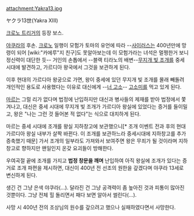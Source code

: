 attachment:Yakra13.jpg

ヤクラ13世(Yakra XIII)

[[크로노 트리거]]의 등장 보스.

[[야쿠라]]의 후손. [[크로노]] 일행이 모험가 토마의 유언에 따라 --[[사이러스]]는 400년만에 망령이 되어 [wiki:"카에루"지 친구]도 못알아보는데 이 모험가라는 녀석은 멀쩡한거 보니 정신력이 대단한 듯-- 거인의 손톱에서 --블랙 티라노의 배변--[[무지개 빛 조개]]를 중세 시대에 발견하고, 가르디아 왕국에서 그것을 보관하게 된다.

이후 현대의 가르디아 왕궁으로 가면, 왕이 중세에 있던 무지개 빛 조개를 몰래 빼돌려 개인적인 용도로 사용했다는 이유로 대신에게 --[[너 고소]]-- [[고소미]]를 먹고 있게 된다.

[[마르]]는 그럴 리가 없다며 법정에 난입하지만 대신과 병사들의 제재를 받아 법정에서 쫓겨나고, 대신은 중세 시대에 무지개 빛 조개가 가르디아 왕실에 있었다는 증거를 들이밀고, 왕은 "나는 그런 것 들어본 적 없다"는 식으로 대치하게 된다.

마르는 중세 시대에 조개를 왕실 지하창고에 보관했으니[* 조개 이벤트 전과 후의 현대 가르디아 왕실 내부가 살짝 바뀐다. 이 조개를 보관하느라 중세시대에 지하창고를 추가 증축했기 때문] 가서 조개의 일부라도 가져와서 보여주면 왕은 무죄가 될 것이라며 지하 창고로 향하지만 왠일인지 온갖 요괴들이 방해한다.

우여곡절 끝에 조개를 가지고 '''법정 창문을 깨며''' 난입하여 아직 왕실에 조개가 있다는 증거로 조개 파편을 제시하면, 대신이 400년 전 선조의 원한을 갚겠다며 야쿠라 13세로 변신하게 된다.

생긴 건 그냥 은색 야쿠라(...). 달라진 건 그냥 공격력이 좀 높아진 것과 피통이 많아진 것뿐이다. 그냥 전체 힐 돌리면서 패다 보면 알아서 썰린다(...).

사망 시 400년 전의 조상님의 원수를 갚으려고 했으나 실패하였다면서 사망한다.
